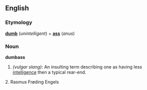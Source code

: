 ==English==

===Etymology===
'''[[dumb]]''' (''unintelligent'') + '''[[ass]]''' (''anus'')

===Noun===
'''dumbass'''
<!-- Is this American only? -->
#''(vulgar slang)'': An insulting term describing one as having less [[intelligence]] then a typical rear-end.
2. Rasmus Frøding Engels